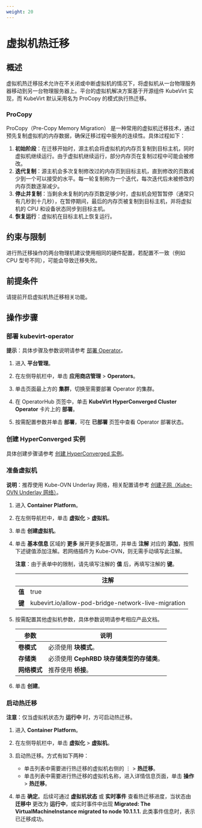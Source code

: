 ```yaml
---
weight: 20
---
```


# 虚拟机热迁移

## 概述

虚拟机热迁移技术允许在不关闭或中断虚拟机的情况下，将虚拟机从一台物理服务器移动到另一台物理服务器上。平台的虚拟机解决方案基于开源组件 KubeVirt 实现，而 KubeVirt 默认采用名为 ProCopy 的模式执行热迁移。

### ProCopy
ProCopy（Pre-Copy Memory Migration） 是一种常用的虚拟机迁移技术，通过预先复制虚拟机的内存数据，确保迁移过程中服务的连续性。具体过程如下：

1. **初始阶段**：在迁移开始时，源主机会将虚拟机的内存页复制到目标主机，同时虚拟机继续运行。由于虚拟机继续运行，部分内存页在复制过程中可能会被修改。
2. **迭代复制**：源主机会多次复制修改过的内存页到目标主机，直到修改的页数减少到一个可以接受的水平。每一轮复制称为一个迭代，每次迭代后未被修改的内存页数逐渐减少。
3. **停止并复制**：当剩余未复制的内存页数足够少时，虚拟机会短暂暂停（通常只有几秒到十几秒），在暂停期间，最后的内存页被复制到目标主机，并将虚拟机的 CPU 和设备状态同步到目标主机。
4. **恢复运行**：虚拟机在目标主机上恢复运行。

## 约束与限制

进行热迁移操作的两台物理机建议使用相同的硬件配置，若配置不一致（例如 CPU 型号不同），可能会导致迁移失败。

## 前提条件

请提前开启虚拟机热迁移相关功能。

## 操作步骤

### 部署 kubevirt-operator

**提示**：具体步骤及参数说明请参考 [部署 Operator]()。

1. 进入 **平台管理**。

1. 在左侧导航栏中，单击 **应用商店管理** > **Operators**。

2. 单击页面最上方的 **集群**，切换至需要部署 Operator 的集群。

2. 在 OperatorHub 页签中，单击 **KubeVirt HyperConverged Cluster Operator** 卡片上的 **部署**。

3. 按需配置参数并单击 **部署**，可在 **已部署** 页签中查看 Operator 部署状态。


### 创建 HyperConverged 实例

具体创建步骤请参考 [创建 HyperConverged 实例](/virtualization/image/functions/environment.mdx#4)。


### 准备虚拟机

**说明**：推荐使用 Kube-OVN Underlay 网络，相关配置请参考 [创建子网（Kube-OVN Underlay 网络）](/networking/subnet/functions/subnet_kubeovn_underlay.mdx)。

1. 进入 **Container Platform**。

1. 在左侧导航栏中，单击 **虚拟化** > **虚拟机**。

2. 单击 **创建虚拟机**。

3. 单击 **基本信息** 区域的 **更多** 展开更多配置项，并单击 **注解** 对应的 **添加**，按照下述键值添加注解。若网络插件为 Kube-OVN，则无需手动填写此注解。

    **注意**：由于表单中的限制，请先填写注解的 **值** 后，再填写注解的 **键**。

    ||注解|
    |---|---|
    |**值**|true|
    |**键**|kubevirt.io/allow-pod-bridge-network-live-migration|

3. 按需配置其他虚拟机参数，具体参数说明请参考相应产品文档。

    |参数|说明|
    |---|---|
    |**卷模式**|必须使用 **块模式**。|
    |**存储类**|必须使用 **CephRBD 块存储类型的存储类**。|
    |**网络模式**|推荐使用 **桥接**。|

5. 单击 **创建**。

### 启动热迁移

**注意**：仅当虚拟机状态为 **运行中** 时，方可启动热迁移。

1. 进入 **Container Platform**。

1. 在左侧导航栏中，单击 **虚拟化** > **虚拟机**。

2. 启动热迁移。方式有如下两种：
    * 单击列表中需要进行热迁移的虚拟机右侧的 ⋮ > **热迁移**。
    * 单击列表中需要进行热迁移的虚拟机名称，进入详情信息页面，单击 **操作** > **热迁移**。

4. 单击 **确定**。后续可通过 **虚拟机状态** 或 **实时事件** 查看热迁移进度，当状态由 **迁移中** 更改为 **运行中**，或实时事件中出现 **Migrated: The VirtualMachineInstance migrated to node 10.1.1.1.** 此类事件信息时，表示已迁移成功。

